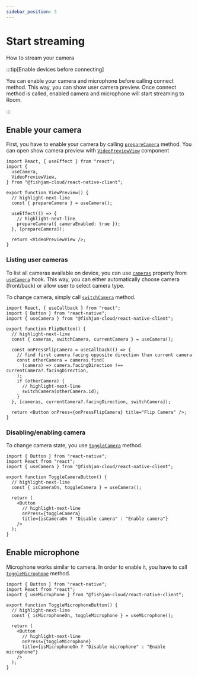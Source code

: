 ```yaml
---
sidebar_position: 3
---
```


# Start streaming

How to stream your camera

:::tip[Enable devices before connecting]

You can enable your camera and microphone before calling connect method.
This way, you can show user camera preview. Once connect method is called,
enabled camera and microphone will start streaming to Room.

:::

## Enable your camera

First, you have to enable your camera by calling [`prepareCamera`](/api/mobile/functions/useCamera#preparecamera) method.
You can open show camera preview with [`VideoPreviewView`](/api/mobile/variables/VideoPreviewView) component

```tsx
import React, { useEffect } from "react";
import {
  useCamera,
  VideoPreviewView,
} from "@fishjam-cloud/react-native-client";

export function ViewPreview() {
  // highlight-next-line
  const { prepareCamera } = useCamera();

  useEffect(() => {
    // highlight-next-line
    prepareCamera({ cameraEnabled: true });
  }, [prepareCamera]);

  return <VideoPreviewView />;
}
```

### Listing user cameras

To list all cameras available on device, you can use [`cameras`](/api/mobile/functions/useCamera#cameras) property from [`useCamera`](/api/mobile/functions/useCamera) hook.
This way, you can either automatically choose camera (front/back) or allow user to select camera type.

To change camera, simply call [`switchCamera`](/api/mobile/functions/useCamera#switchcamera) method.

```tsx
import React, { useCallback } from "react";
import { Button } from "react-native";
import { useCamera } from "@fishjam-cloud/react-native-client";

export function FlipButton() {
  // highlight-next-line
  const { cameras, switchCamera, currentCamera } = useCamera();

  const onPressFlipCamera = useCallback(() => {
    // find first camera facing opposite direction than current camera
    const otherCamera = cameras.find(
      (camera) => camera.facingDirection !== currentCamera?.facingDirection,
    );
    if (otherCamera) {
      // highlight-next-line
      switchCamera(otherCamera.id);
    }
  }, [cameras, currentCamera?.facingDirection, switchCamera]);

  return <Button onPress={onPressFlipCamera} title="Flip Camera" />;
}
```

### Disabling/enabling camera

To change camera state, you use [`toggleCamera`](/api/mobile/functions/useCamera#togglecamera) method.

```tsx
import { Button } from "react-native";
import React from "react";
import { useCamera } from "@fishjam-cloud/react-native-client";

export function ToggleCameraButton() {
  // highlight-next-line
  const { isCameraOn, toggleCamera } = useCamera();

  return (
    <Button
      // highlight-next-line
      onPress={toggleCamera}
      title={isCameraOn ? "Disable camera" : "Enable camera"}
    />
  );
}
```

## Enable microphone

Microphone works similar to camera. In order to enable it, you have to call [`toggleMicrophone`](/api/mobile/functions/useMicrophone#togglemicrophone) method.

```tsx
import { Button } from "react-native";
import React from "react";
import { useMicrophone } from "@fishjam-cloud/react-native-client";

export function ToggleMicrophoneButton() {
  // highlight-next-line
  const { isMicrophoneOn, toggleMicrophone } = useMicrophone();

  return (
    <Button
      // highlight-next-line
      onPress={toggleMicrophone}
      title={isMicrophoneOn ? "Disable microphone" : "Enable microphone"}
    />
  );
}
```
